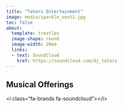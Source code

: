 ```yaml
---
title: "Taters Entertainment"
image: media/sparkle_vest1.jpg
toc: false
about: 
  template: trestles
  image-shape: round
  image-width: 20em
  links:
  - text: SoundCloud
    href: https://soundcloud.com/dj_taters
---
```


## Musical Offerings

\<i class="fa-brands fa-soundcloud"\>\</i\>
